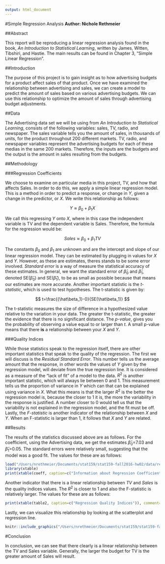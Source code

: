 ```yaml
---
output: html_document
---
```


#Simple Regression Analysis 
**Author: Nichole Rethmeier**

##Abstract 

This report will be reproducing a linear regression analysis found in the book, *An Introduction to Statistical Learning*, written by James,  Witten, Tibshiri, and Hastie. The main results can be found in Chapter 3, "Simple Linear Regression". 

##Introduction 

The purpose of this project is to gain insight as to how advertising budgets for a product affect sales of that product. Once we have examined the relationship between advertising and sales, we can create a model to predict the amount of sales based on various advertising budgets. We can use this relationship to optimize the amount of sales through advertising budget adjustments. 

##Data 

The Advertising data set we will be using from *An Introduction to Statistical Learning*, consists of the following variables: sales, TV, radio, and newspaper. The sales variable tells you the amount of sales, in thousands of units, for the product throughout 200 different markets. TV, radio, and newspaper variables represent the advertising budgets for each of these medias in the same 200 markets. Therefore, the inputs are the budgets and the output is the amount in sales resulting from the budgets. 

##Methodology 

###Regression Coefficients 

We choose to examine on particular media in this project, TV, and how that affects Sales. In order to do this, we apply a simple linear regression model. This is a method in order to predict a response, or change in *Y*, given a change in the predictor, or *X*. We write this relationship as follows: 

$$ Y {\approx \beta_0} + {\beta_1}X $$  

We call this regressing *Y* onto *X*, where in this case the independent variable is TV and the dependent variable is Sales. Therefore, the formula for the regression would be: 

$$ Sales{\approx \beta_0} + {\beta_1}TV $$  

The constants ${\beta_0}$ and ${\beta_1}$ are unknown and are the intercept and slope of our linear regression model. They can be estimated by plugging in values for *X* and *Y*. However, as these are estimates, theres stands to be some error involved. *Standard error* is a way of measure the statistical accuracy of these estimates. In general, we want the standard error of ${\hat\beta_0}$ and ${\hat\beta_1}$, denoted SE(${\hat\beta_0}$) and SE(${\hat\beta_1}$), to be as small as possible because that means our estimates are more accurate. Another important statistic is the *t-statistic*, which is used to test hypotheses. The t-statistic is given by: 

$$ t=\frac{{\hat\beta_1}-0}{SE(\hat\beta_1)} $$

The t-statistic measures the size of difference in a hypothesized value relative to the variation in your data. The greater the t-statistic, the greater the evidence that there is no significant distance. The *p-value*, gives you the probability of observing a value equal to or larger than *t*. A small p-value means that there **is** a relationship between your *X* and *Y*. 

###Quality Indices

While those statistics speak to the regression itself, there are other important statistics that speak to the quality of the regression. The first we will discuss is the *Residual Standard Error*. This number tells us the average amount that the response, in other words the values of *Y* given by the regression model, will deviate from the true regression line. It is considered as a measure of the "lack of fit" of a model to the data. ${R^{2}}$ is another important statistic, which will always lie between 0 and 1. This measurement tells us the proportion of variance in *Y* which can that can be explained using variance in *X*. What this means is that the larger ${R^{2}}$ is the better the regression model is, because the closer to 1 it is, the more the variability in the response is justified. A number closer to 0 would tell us that the variability is not explained in the regression model, and the fit must be off. Lastly, the *F-statistic* is another indicator of the relationship between *X* and *Y*. When an F-statistic is larger than 1, it follows that *X* and *Y* are related. 

##Results 

The results of the statistics discussed above are as follows. For the coefficient, using the Advertising data, we get the estimates ${\hat\beta_0}$=7.03 and ${\hat \beta_1}$=0.05. The standard errors were relatively small, suggesting that the model was a good fit. The values for these are as follows:

```r
load("/Users/nrethmeier/Documents/stat159/stat159-fall2016-hw02/data/regression.Rdata")
library(xtable)
print(xtable(coeff, caption=c("Information about Regression Coefficients")), comment=F)
```

Another indicator that there is a linear relationship between *TV* and *Sales* is the quality indices values. The ${R^{2}}$ is closer to 1 and also the F-statistic is relatively larger. The values for these are as follows: 

```r
print(xtable(table2, caption=c("Regression Quality Indices")), comment=F)
```

Lastly, we can visualize this relationship by looking at the scatterplot and regression line. 


```r
knitr::include_graphics("/Users/nrethmeier/Documents/stat159/stat159-fall2016-hw02/images/scatterplot-tv-sales.png")
```

#Conclusion

In conclusion, we can see that there clearly is a linear relationship between the TV and Sales variable. Generally, the larger the budget for TV is the greater amount of Sales will result. 